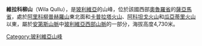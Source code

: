 {{Coord|18|24|8|S|68|58|21|W|display=title}}

'''維拉科柳山'''（Wila Qullu），是[[玻利維亞|玻利維亞]]的山峰，位於該國西部[[奧魯羅省|奧魯羅省]]的[[薩亞馬省|薩亞馬省]]，處於[[阿里科柳普赫羅山|阿里科柳普赫羅山]]東北面和[[卡普拉塔火山|卡普拉塔火山]]、[[阿科坦戈火山|阿科坦戈火山]]和[[瓜亞蒂里火山|瓜亞蒂里火山]]以東，屬於[[安第斯山脈|安第斯山脈]]中[[玻利維亞西部山脈|玻利維亞西部山脈]]的一部分，海拔高度4,730米。

{{Bolivia-geo-stub}}
[[Category:玻利維亞山峰|Category:玻利維亞山峰]]